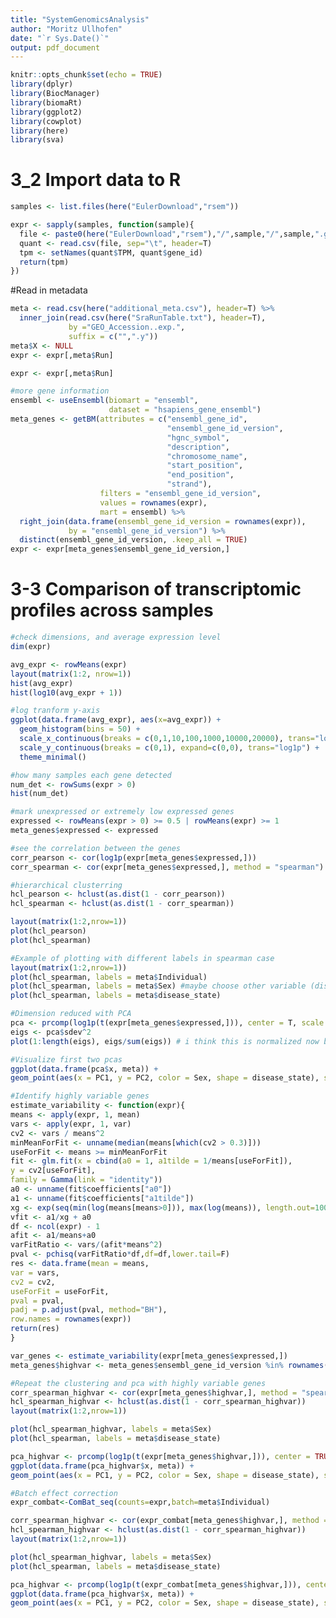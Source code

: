 ```yaml
---
title: "SystemGenomicsAnalysis"
author: "Moritz Ullhofen"
date: "`r Sys.Date()`"
output: pdf_document
---
```


```r
knitr::opts_chunk$set(echo = TRUE)
library(dplyr)
library(BiocManager)
library(biomaRt)
library(ggplot2)
library(cowplot)
library(here)
library(sva)
```

# 3_2 Import data to R

```r
samples <- list.files(here("EulerDownload","rsem"))

expr <- sapply(samples, function(sample){
  file <- paste0(here("EulerDownload","rsem"),"/",sample,"/",sample,".genes.results")
  quant <- read.csv(file, sep="\t", header=T)
  tpm <- setNames(quant$TPM, quant$gene_id)
  return(tpm)
})

```

#Read in metadata
```r
meta <- read.csv(here("additional_meta.csv"), header=T) %>%
  inner_join(read.csv(here("SraRunTable.txt"), header=T),
             by ="GEO_Accession..exp.",
             suffix = c("",".y"))
meta$X <- NULL
expr <- expr[,meta$Run]
```

```r

expr <- expr[,meta$Run]

#more gene information
ensembl <- useEnsembl(biomart = "ensembl",
                      dataset = "hsapiens_gene_ensembl")
meta_genes <- getBM(attributes = c("ensembl_gene_id",
                                   "ensembl_gene_id_version",
                                   "hgnc_symbol",
                                   "description",
                                   "chromosome_name",
                                   "start_position",
                                   "end_position",
                                   "strand"),
                    filters = "ensembl_gene_id_version",
                    values = rownames(expr),
                    mart = ensembl) %>%
  right_join(data.frame(ensembl_gene_id_version = rownames(expr)),
             by = "ensembl_gene_id_version") %>%
  distinct(ensembl_gene_id_version, .keep_all = TRUE)
expr <- expr[meta_genes$ensembl_gene_id_version,]

```

# 3-3 Comparison of transcriptomic profiles across samples

```r
#check dimensions, and average expression level
dim(expr)

avg_expr <- rowMeans(expr)
layout(matrix(1:2, nrow=1))
hist(avg_expr)
hist(log10(avg_expr + 1))

#log tranform y-axis
ggplot(data.frame(avg_expr), aes(x=avg_expr)) +
  geom_histogram(bins = 50) +
  scale_x_continuous(breaks = c(0,1,10,100,1000,10000,20000), trans="log1p", expand=c(0,0)) +
  scale_y_continuous(breaks = c(0,1), expand=c(0,0), trans="log1p") +
  theme_minimal()

#how many samples each gene detected
num_det <- rowSums(expr > 0)
hist(num_det)
```
```r
#mark unexpressed or extremely low expressed genes
expressed <- rowMeans(expr > 0) >= 0.5 | rowMeans(expr) >= 1
meta_genes$expressed <- expressed

#see the correlation between the genes
corr_pearson <- cor(log1p(expr[meta_genes$expressed,]))
corr_spearman <- cor(expr[meta_genes$expressed,], method = "spearman")

#hierarchical clusterring
hcl_pearson <- hclust(as.dist(1 - corr_pearson))
hcl_spearman <- hclust(as.dist(1 - corr_spearman))

layout(matrix(1:2,nrow=1))
plot(hcl_pearson)
plot(hcl_spearman)

#Example of plotting with different labels in spearman case
layout(matrix(1:2,nrow=1))
plot(hcl_spearman, labels = meta$Individual)
plot(hcl_spearman, labels = meta$Sex) #maybe choose other variable (disease_state?)
plot(hcl_spearman, labels = meta$disease_state)
```


```r
#Dimension reduced with PCA
pca <- prcomp(log1p(t(expr[meta_genes$expressed,])), center = T, scale. = T)
eigs <- pca$sdev^2
plot(1:length(eigs), eigs/sum(eigs)) # i think this is normalized now but i am not sure
```

```r
#Visualize first two pcas
ggplot(data.frame(pca$x, meta)) +
geom_point(aes(x = PC1, y = PC2, color = Sex, shape = disease_state), size = 5)
```

```r
#Identify highly variable genes
estimate_variability <- function(expr){
means <- apply(expr, 1, mean)
vars <- apply(expr, 1, var)
cv2 <- vars / means^2
minMeanForFit <- unname(median(means[which(cv2 > 0.3)]))
useForFit <- means >= minMeanForFit
fit <- glm.fit(x = cbind(a0 = 1, a1tilde = 1/means[useForFit]),
y = cv2[useForFit],
family = Gamma(link = "identity"))
a0 <- unname(fit$coefficients["a0"])
a1 <- unname(fit$coefficients["a1tilde"])
xg <- exp(seq(min(log(means[means>0])), max(log(means)), length.out=1000))
vfit <- a1/xg + a0
df <- ncol(expr) - 1
afit <- a1/means+a0
varFitRatio <- vars/(afit*means^2)
pval <- pchisq(varFitRatio*df,df=df,lower.tail=F)
res <- data.frame(mean = means,
var = vars,
cv2 = cv2,
useForFit = useForFit,
pval = pval,
padj = p.adjust(pval, method="BH"),
row.names = rownames(expr))
return(res)
}

var_genes <- estimate_variability(expr[meta_genes$expressed,])
meta_genes$highvar <- meta_genes$ensembl_gene_id_version %in% rownames(var_genes)[which(var_genes$padj<1)] #this line was cut in the tutorial so i completed it, but no idea if its right

#Repeat the clustering and pca with highly variable genes
corr_spearman_highvar <- cor(expr[meta_genes$highvar,], method = "spearman")
hcl_spearman_highvar <- hclust(as.dist(1 - corr_spearman_highvar))
layout(matrix(1:2,nrow=1))

plot(hcl_spearman_highvar, labels = meta$Sex)
plot(hcl_spearman, labels = meta$disease_state)

pca_highvar <- prcomp(log1p(t(expr[meta_genes$highvar,])), center = TRUE, scale. = TRUE)
ggplot(data.frame(pca_highvar$x, meta)) +
geom_point(aes(x = PC1, y = PC2, color = Sex, shape = disease_state), size = 5)
```

```r
#Batch effect correction
expr_combat<-ComBat_seq(counts=expr,batch=meta$Individual)

corr_spearman_highvar <- cor(expr_combat[meta_genes$highvar,], method = "spearman")
hcl_spearman_highvar <- hclust(as.dist(1 - corr_spearman_highvar))
layout(matrix(1:2,nrow=1))

plot(hcl_spearman_highvar, labels = meta$Sex)
plot(hcl_spearman, labels = meta$disease_state)

pca_highvar <- prcomp(log1p(t(expr_combat[meta_genes$highvar,])), center = TRUE, scale. = TRUE)
ggplot(data.frame(pca_highvar$x, meta)) +
geom_point(aes(x = PC1, y = PC2, color = Sex, shape = disease_state), size = 5)

```

